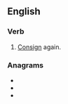 ==English==

===Verb===
{{en-verb|reconsigns|reconsigning|reconsigned|reconsigned}}

# [[consign|Consign]] again.

===Anagrams===
* {{l|en|censoring}}
* {{l|en|consigner}}
* {{l|en|necrosing}}